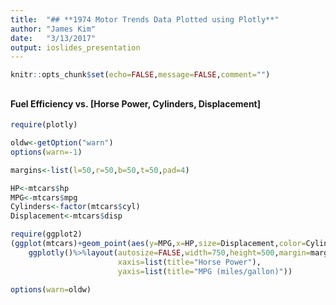 ```yaml
---
title:  "## **1974 Motor Trends Data Plotted using Plotly**"
author: "James Kim"
date:   "3/13/2017"
output: ioslides_presentation
---
```


```r
knitr::opts_chunk$set(echo=FALSE,message=FALSE,comment="")
```

##
#### **Fuel Efficiency vs. [Horse Power, Cylinders, Displacement]**

```r
require(plotly)

oldw<-getOption("warn")
options(warn=-1)

margins<-list(l=50,r=50,b=50,t=50,pad=4)

HP<-mtcars$hp
MPG<-mtcars$mpg
Cylinders<-factor(mtcars$cyl)
Displacement<-mtcars$disp

require(ggplot2)
(ggplot(mtcars)+geom_point(aes(y=MPG,x=HP,size=Displacement,color=Cylinders),alpha=0.75)+ theme(legend.position="none"))%>%
    ggplotly()%>%layout(autosize=FALSE,width=750,height=500,margin=margins,
                        xaxis=list(title="Horse Power"),
                        yaxis=list(title="MPG (miles/gallon)"))

options(warn=oldw)
```
